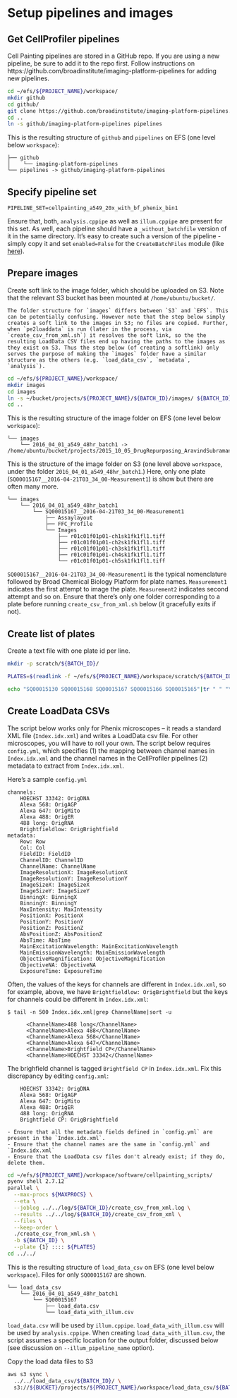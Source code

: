 # Setup pipelines and images
## Get CellProfiler pipelines

Cell Painting pipelines are stored in a GitHub repo. If you are using a new pipeline, be sure to add it to the repo first. Follow instructions on https://github.com/broadinstitute/imaging-platform-pipelines for adding new pipelines.

```sh
cd ~/efs/${PROJECT_NAME}/workspace/
mkdir github
cd github/
git clone https://github.com/broadinstitute/imaging-platform-pipelines.git
cd ..
ln -s github/imaging-platform-pipelines pipelines
```

This is the resulting structure of `github` and `pipelines` on EFS (one level below `workspace`):
```
├── github
│    └── imaging-platform-pipelines
└── pipelines -> github/imaging-platform-pipelines
```

## Specify pipeline set

```
PIPELINE_SET=cellpainting_a549_20x_with_bf_phenix_bin1
```

Ensure that, both, `analysis.cppipe` as well as `illum.cppipe` are present for this set. As well, each pipeline should have a `_without_batchfile` version of it in the same directory. It's easy to create such a version of the pipeline - simply copy it and set `enabled=False` for the `CreateBatchFiles` module (like [here](https://github.com/broadinstitute/imaging-platform-pipelines/blob/master/cellpainting_u2os_20x_imagexpress/illum_without_batchfile.cppipe#L384)).


## Prepare images

Create soft link to the image folder, which should be uploaded on S3.
Note that the relevant S3 bucket has been mounted at `/home/ubuntu/bucket/`.

```block2
The folder structure for `images` differs between `S3` and `EFS`. This can be potentially confusing. However note that the step below simply creates a soft link to the images in S3; no files are copied. Further, when `pe2loaddata` is run (later in the process, via `create_csv_from_xml.sh`) it resolves the soft link, so the the resulting LoadData CSV files end up having the paths to the images as they exist on S3. Thus the step below (of creating a softlink) only serves the purpose of making the `images` folder have a similar structure as the others (e.g. `load_data_csv`, `metadata`, `analysis`).
```

```sh
cd ~/efs/${PROJECT_NAME}/workspace/
mkdir images
cd images
ln -s ~/bucket/projects/${PROJECT_NAME}/${BATCH_ID}/images/ ${BATCH_ID}
cd ..
```

This is the resulting structure of the image folder on EFS (one level below `workspace`):
```
└── images
    └── 2016_04_01_a549_48hr_batch1 -> /home/ubuntu/bucket/projects/2015_10_05_DrugRepurposing_AravindSubramanian_GolubLab_Broad/2016_04_01_a549_48hr_batch1/images/
```

This is the structure of the image folder on S3 (one level above `workspace`, under the folder `2016_04_01_a549_48hr_batch1`.)
Here, only one plate (`SQ00015167__2016-04-21T03_34_00-Measurement1`) is show but there are often many more.

```
└── images
    └── 2016_04_01_a549_48hr_batch1
        └── SQ00015167__2016-04-21T03_34_00-Measurement1
            ├── Assaylayout
            ├── FFC_Profile
            └── Images
                ├── r01c01f01p01-ch1sk1fk1fl1.tiff
                ├── r01c01f01p01-ch2sk1fk1fl1.tiff
                ├── r01c01f01p01-ch3sk1fk1fl1.tiff
                ├── r01c01f01p01-ch4sk1fk1fl1.tiff
                └── r01c01f01p01-ch5sk1fk1fl1.tiff
```

`SQ00015167__2016-04-21T03_34_00-Measurement1` is the typical nomenclature followed by Broad Chemical Biology Platform for plate names.
`Measurement1` indicates the first attempt to image the plate. `Measurement2` indicates second attempt and so on.
Ensure that there's only one folder corresponding to a plate before running `create_csv_from_xml.sh` below
(it gracefully exits if not).

## Create list of plates

Create a text file with one plate id per line.

```sh
mkdir -p scratch/${BATCH_ID}/

PLATES=$(readlink -f ~/efs/${PROJECT_NAME}/workspace/scratch/${BATCH_ID}/plates_to_process.txt)

echo "SQ00015130 SQ00015168 SQ00015167 SQ00015166 SQ00015165"|tr " " "\n" > ${PLATES}
```

## Create LoadData CSVs

The script below works only for Phenix microscopes – it reads a standard XML file (`Index.idx.xml`) and writes a LoadData csv file. For other microscopes, you will have to roll your own. The script below requires `config.yml`, which specifies (1) the mapping between channel names in `Index.idx.xml` and the channel names in the CellProfiler pipelines (2) metadata to extract from `Index.idx.xml`. 

Here's a sample `config.yml`

```
channels:
    HOECHST 33342: OrigDNA
    Alexa 568: OrigAGP
    Alexa 647: OrigMito
    Alexa 488: OrigER
    488 long: OrigRNA
    Brightfieldlow: OrigBrightfield
metadata:
    Row: Row
    Col: Col
    FieldID: FieldID
    ChannelID: ChannelID
    ChannelName: ChannelName
    ImageResolutionX: ImageResolutionX
    ImageResolutionY: ImageResolutionY
    ImageSizeX: ImageSizeX
    ImageSizeY: ImageSizeY
    BinningX: BinningX
    BinningY: BinningY
    MaxIntensity: MaxIntensity
    PositionX: PositionX
    PositionY: PositionY
    PositionZ: PositionZ
    AbsPositionZ: AbsPositionZ
    AbsTime: AbsTime
    MainExcitationWavelength: MainExcitationWavelength
    MainEmissionWavelength: MainEmissionWavelength
    ObjectiveMagnification: ObjectiveMagnification
    ObjectiveNA: ObjectiveNA
    ExposureTime: ExposureTime
```

Often, the values of the keys for channels are different in `Index.idx.xml`, so for example, above, we have `Brightfieldlow: OrigBrightfield` but the keys for channels could be different in `Index.idx.xml`:

```
$ tail -n 500 Index.idx.xml|grep ChannelName|sort -u

      <ChannelName>488 long</ChannelName>
      <ChannelName>Alexa 488</ChannelName>
      <ChannelName>Alexa 568</ChannelName>
      <ChannelName>Alexa 647</ChannelName>
      <ChannelName>Brightfield CP</ChannelName>
      <ChannelName>HOECHST 33342</ChannelName>
```

The brighfield channel is tagged `Brightfield CP` in `Index.idx.xml`. Fix this discrepancy by editing `config.xml`:

```
    HOECHST 33342: OrigDNA
    Alexa 568: OrigAGP
    Alexa 647: OrigMito
    Alexa 488: OrigER
    488 long: OrigRNA
    Brightfield CP: OrigBrightfield
```

```block2
- Ensure that all the metadata fields defined in `config.yml` are present in the `Index.idx.xml`.
- Ensure that the channel names are the same in `config.yml` and `Index.idx.xml`
- Ensure that the LoadData csv files don't already exist; if they do, delete them. 
```

```sh
cd ~/efs/${PROJECT_NAME}/workspace/software/cellpainting_scripts/
pyenv shell 2.7.12
parallel \
  --max-procs ${MAXPROCS} \
  --eta \
  --joblog ../../log/${BATCH_ID}/create_csv_from_xml.log \
  --results ../../log/${BATCH_ID}/create_csv_from_xml \
  --files \
  --keep-order \
  ./create_csv_from_xml.sh \
  -b ${BATCH_ID} \
  --plate {1} :::: ${PLATES}
cd ../../
```

This is the resulting structure of `load_data_csv` on EFS (one level below `workspace`). Files for only `SQ00015167` are shown.
```
└── load_data_csv
    └── 2016_04_01_a549_48hr_batch1
        └── SQ00015167
            ├── load_data.csv
            └── load_data_with_illum.csv
```

`load_data.csv` will be used by `illum.cppipe`.
`load_data_with_illum.csv` will be used by `analysis.cppipe`.
When creating `load_data_with_illum.csv`, the script assumes a specific location for the output folder, discussed below (see discussion on ``--illum_pipeline_name`` option).

Copy the load data files to S3

```sh
aws s3 sync \
  ../../load_data_csv/${BATCH_ID}/ \
  s3://${BUCKET}/projects/${PROJECT_NAME}/workspace/load_data_csv/${BATCH_ID}/ 
```
